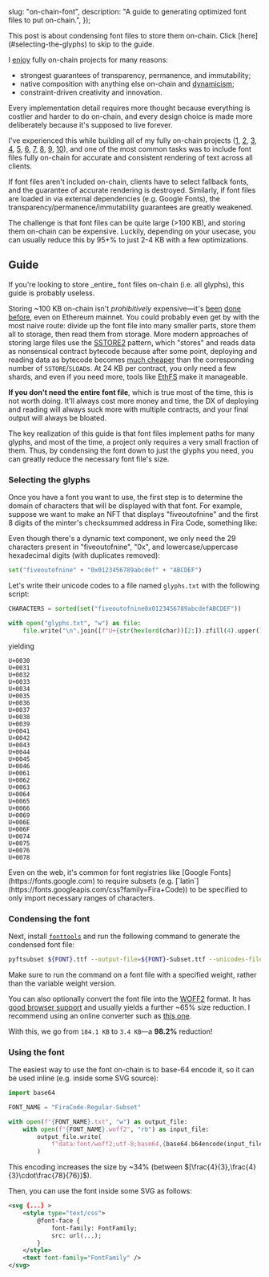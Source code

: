 


  slug: "on-chain-font",
  description: "A guide to generating optimized font files to put on-chain.",
});

<BlogHeader slug="on-chain-font" />

<Callout size="sm">
  This post is about condensing font files to store them on-chain. Click [here](#selecting-the-glyphs) to skip to the guide.
</Callout>

I [enjoy](https://gallery.so/fiveoutofnine/galleries/2dXu2CmM2LHQOceZKfh3MYxF36m) fully on-chain projects for many reasons:

* strongest guarantees of transparency, permanence, and immutability;
* native composition with anything else on-chain and [dynamicism](https://j.mirror.xyz/w8wSN3JLHK1_oNoi2lLF-67w60Wt1WypS_kIbmsYSfE);
* constraint-driven creativity and innovation.

Every implementation detail requires more thought because everything is costlier and harder to do on-chain, and every design choice is made more deliberately because it's supposed to live forever.

I've experienced this while building all of my fully on-chain projects
([1](https://etherscan.io/address/0xB543F9043b387cE5B3d1F0d916E42D8eA2eBA2E0),
 [2](https://etherscan.io/address/0x00000000A84FcdF3E9C165e6955945E87dA2cB0D),
 [3](https://etherscan.io/address/0x0000000Ff428Cfe880A7b816FE1216184c728B21),
 [4](https://etherscan.io/address/0x0000000006bC8D9e5e9d436217B88De704a9F307),
 [5](https://etherscan.io/address/0xC0ffeEb30F5aAA18Cd0a799F6dA1bdcb46f63C44),
 [6](https://etherscan.io/address/0x2010009c4842e6B6d2630A07Dd6469172affb4dc),
 [7](https://etherscan.io/address/0x6f2df6c95d80e359a25b6a549037f3b70879b343),
 [8](https://basescan.org/address/0x8cCd70b1B74eA505dbA39d2D11C3aB6a2CB14A8c),
 [9](https://basescan.org/address/0xaDBa25b5f5035B4BBfd7b1f2eA3152FDc286474B),
 [10](https://basescan.org/address/0x555555554F0ef522f41B2C46D941DEB4d731eB65)),
and one of the most common tasks was to include font files fully on-chain for accurate and consistent rendering of text across all clients.

If font files aren't included on-chain, clients have to select fallback fonts, and the guarantee of accurate rendering is destroyed.
Similarly, if font files are loaded in via external dependencies (e.g. Google Fonts), the transparency/permanence/immutability guarantees are greatly weakened.

The challenge is that font files can be quite large (>100 KB), and storing them on-chain can be expensive.
Luckily, depending on your usecase, you can usually reduce this by 95+% to just 2-4 KB with a few optimizations.

## Guide

<Callout intent="warning">
  If you're looking to store _entire_ font files on-chain (i.e. all glyphs), this guide is probably useless.
</Callout>

Storing ~100 KB on-chain isn't _prohibitively_ expensive&mdash;it's [been](https://etherscan.io/address/0xA77b7D93E79f1E6B4f77FaB29d9ef85733A3D44A) [done](https://etherscan.io/address/0xdf8A48979F33f12952Ab4cF6f960EA4071fc656b#code) [before](https://www.codeslaw.app/search?chain=ethereum&q=%40font-face), even on Ethereum mainnet.
You could probably even get by with the most naive route: divide up the font file into many smaller parts, store them all to storage, then read them from storage.
More modern approaches of storing large files use the [SSTORE2](https://github.com/0xsequence/sstore2) pattern, which "stores" and reads data as nonsensical contract bytecode because after some point, deploying and reading data as bytecode becomes [much cheaper](https://github.com/0xsequence/sstore2#gas-savings) than the corresponding number of `SSTORE`/`SLOAD`s.
At 24 KB per contract, you only need a few shards, and even if you need more, tools like [EthFS](https://ethfs.xyz) make it manageable.

**If you don't need the entire font file**, which is true most of the time, this is not worth doing.
It'll always cost more money and time, the DX of deploying and reading will always suck more with multiple contracts, and your final output will always be bloated.

The key realization of this guide is that font files implement paths for many glyphs, and most of the time, a project only requires a very small fraction of them.
Thus, by condensing the font down to just the glyphs you need, you can greatly reduce the necessary font file's size.

### Selecting the glyphs

Once you have a font you want to use, the first step is to determine the domain of characters that will be displayed with that font.
For example, suppose we want to make an NFT that displays "fiveoutofnine" and the first 8 digits of the minter's checksummed address in Fira Code, something like:

<div className="flex w-full items-center justify-center rounded-xl border border-gray-6 bg-gray-2 p-8">
  <NFTGraphic />
</div>

Even though there's a dynamic text component, we only need the 29 characters present in "fiveoutofnine", "0x", and lowercase/uppercase hexadecimal digits (with duplicates removed):

```py showLineNumbers={false}
set("fiveoutofnine" + "0x0123456789abcdef" + "ABCDEF")
```

Let's write their unicode codes to a file named `glyphs.txt` with the following script:

```py fileName="write_glyphs.py"
CHARACTERS = sorted(set("fiveoutofnine0x0123456789abcdefABCDEF"))

with open("glyphs.txt", "w") as file:
    file.write("\n".join([f"U+{str(hex(ord(char))[2:]).zfill(4).upper()}" for char in CHARACTERS]))
```

yielding

```none fileName="glyphs.txt"
U+0030
U+0031
U+0032
U+0033
U+0034
U+0035
U+0036
U+0037
U+0038
U+0039
U+0041
U+0042
U+0043
U+0044
U+0045
U+0046
U+0061
U+0062
U+0063
U+0064
U+0065
U+0066
U+0069
U+006E
U+006F
U+0074
U+0075
U+0076
U+0078
```

<Callout intent="info">
  Even on the web, it's common for font registries like [Google Fonts](https://fonts.google.com) to require subsets (e.g. [`latin`](https://fonts.googleapis.com/css?family=Fira+Code)) to be specified to only import necessary ranges of characters.
</Callout>

### Condensing the font

Next, install [`fonttools`](https://pypi.org/project/fonttools) and run the following command to generate the condensed font file:

```sh fileName="condense_font.sh" showLineNumbers={false}
pyftsubset ${FONT}.ttf --output-file=${FONT}-Subset.ttf --unicodes-file=glyphs.txt
```

<Callout intent="info">
  Make sure to run the command on a font file with a specified weight, rather than the variable weight version.
</Callout>

You can also optionally convert the font file into the [WOFF2](https://www.w3.org/TR/WOFF2) format.
It has [good browser support](https://caniuse.com/?search=woff2) and usually yields a further ~65% size reduction.
I recommend using an online converter such as [this one](https://cloudconvert.com/ttf-to-woff2).

With this, we go from <span title="188,504 bytes">`184.1 KB`</span> to <span title="3,468 bytes">`3.4 KB`</span>&mdash;a **98.2%** reduction!

### Using the font

The easiest way to use the font on-chain is to base-64 encode it, so it can be used inline (e.g. inside some SVG source):

```py fileName="base64_encode_font.py"
import base64

FONT_NAME = "FiraCode-Regular-Subset"

with open(f"{FONT_NAME}.txt", "w") as output_file:
    with open(f"{FONT_NAME}.woff2", "rb") as input_file:
        output_file.write(
            f"data:font/woff2;utf-8;base64,{base64.b64encode(input_file.read()).decode('utf-8')}"
        )
```

<Callout intent="info">
  This encoding increases the size by ~34% (between $[\frac{4}{3},\frac{4}{3}\cdot\frac{78}{76}]$).
</Callout>

Then, you can use the font inside some SVG as follows:

```svg fileName="svg_with_font.svg"
<svg {...} >
    <style type="text/css">
        @font-face {
            font-family: FontFamily;
            src: url(...);
        }
    </style>
    <text font-family="FontFamily" />
</svg>
```

